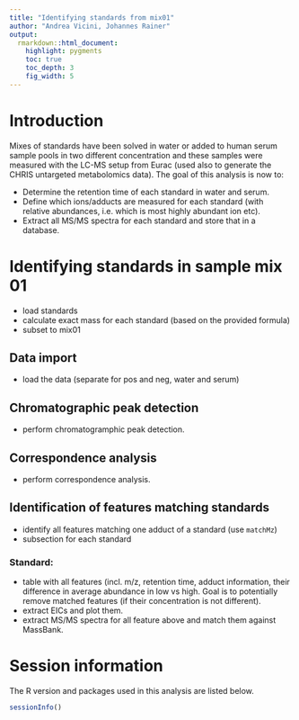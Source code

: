 ```yaml
---
title: "Identifying standards from mix01"
author: "Andrea Vicini, Johannes Rainer"
output:
  rmarkdown::html_document:
    highlight: pygments
    toc: true
    toc_depth: 3
    fig_width: 5
---
```


# Introduction

Mixes of standards have been solved in water or added to human serum sample
pools in two different concentration and these samples were measured with the
LC-MS setup from Eurac (used also to generate the CHRIS untargeted metabolomics
data). The goal of this analysis is now to:

- Determine the retention time of each standard in water and serum.
- Define which ions/adducts are measured for each standard (with relative
  abundances, i.e. which is most highly abundant ion etc).
- Extract all MS/MS spectra for each standard and store that in a database.

# Identifying standards in sample mix 01

- load standards
- calculate exact mass for each standard (based on the provided formula)
- subset to mix01

## Data import

- load the data (separate for pos and neg, water and serum)

## Chromatographic peak detection

- perform chromatogramphic peak detection.

## Correspondence analysis

- perform correspondence analysis.

## Identification of features matching standards

- identify all features matching one adduct of a standard (use `matchMz`)
- subsection for each standard


### Standard:

- table with all features (incl. m/z, retention time, adduct information, their
  difference in average abundance in low vs high. Goal is to potentially remove
  matched features (if their concentration is not different).
- extract EICs and plot them.
- extract MS/MS spectra for all feature above and match them against MassBank.


# Session information

The R version and packages used in this analysis are listed below.

```r
sessionInfo()
```

